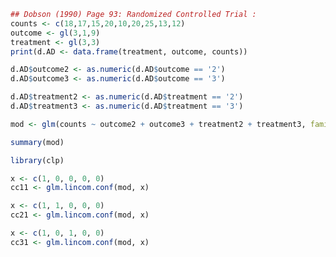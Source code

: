 ```r
## Dobson (1990) Page 93: Randomized Controlled Trial :
counts <- c(18,17,15,20,10,20,25,13,12)
outcome <- gl(3,1,9)
treatment <- gl(3,3)
print(d.AD <- data.frame(treatment, outcome, counts))

d.AD$outcome2 <- as.numeric(d.AD$outcome == '2')
d.AD$outcome3 <- as.numeric(d.AD$outcome == '3')

d.AD$treatment2 <- as.numeric(d.AD$treatment == '2')
d.AD$treatment3 <- as.numeric(d.AD$treatment == '3')

mod <- glm(counts ~ outcome2 + outcome3 + treatment2 + treatment3, family = poisson(), data = d.AD)

summary(mod)
```

```r
library(clp)

x <- c(1, 0, 0, 0, 0)
cc11 <- glm.lincom.conf(mod, x)

x <- c(1, 1, 0, 0, 0)
cc21 <- glm.lincom.conf(mod, x)

x <- c(1, 0, 1, 0, 0)
cc31 <- glm.lincom.conf(mod, x)
```


